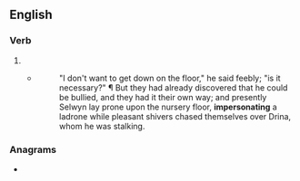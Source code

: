==English==

===Verb===
{{head|en|verb form}}

# {{present participle of|en|impersonate|nocat=1}}
#* {{RQ:Chmbrs YngrSt|I}}
#*: "I don't want to get down on the floor," he said feebly; "is it necessary?" &para; But they had already discovered that he could be bullied, and they had it their own way; and presently Selwyn lay prone upon the nursery floor, '''impersonating''' a ladrone while pleasant shivers chased themselves over Drina, whom he was stalking.

===Anagrams===
* {{anagrams|en|a=aegiimnnoprst|impregnations}}